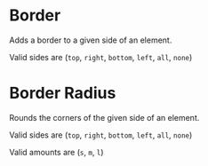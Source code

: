 
<Meta of={BorderStories} />

# Border

Adds a border to a given side of an element.

Valid sides are (`top`, `right`, `bottom`, `left`, `all`, `none`)

<Canvas of={BorderStories.Border} />

# Border Radius

Rounds the corners of the given side of an element.

Valid sides are (`top`, `right`, `bottom`, `left`, `all`, `none`)

Valid amounts are (`s`, `m`, `l`)

<Canvas of={BorderStories.BorderRadius} />
